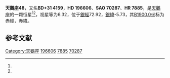 {{Starbox begin
| name = 天鵝座48
}}
{{Starbox observe
| epoch = [[J2000.0|J2000.0]]
| constell = [[天鵝座|天鵝座]]<ref name=SIMBAD>{{cite web
 | url=http://simbad.u-strasbg.fr/simbad/sim-id?Ident=HR+7885
 | title=Pulsating variable Star
 | publisher=Centre de Données astronomiques de Strasbourg
 | work=SIMBAD
 | accessdate=2012-07-13
 | archive-date=2019-05-21
 | archive-url=https://web.archive.org/web/20190521010845/http://simbad.u-strasbg.fr/simbad/sim-id?Ident=HR+7885
 }}</ref><ref name=DATA>{{cite web
 | url=http://vizier.u-strasbg.fr/viz-bin/VizieR-5?-out.add=.&-source=5050&-corr=PK=HR&-out.max=9999&HR=7885
 | title=VizieR Detailed Page
 | accessdate=2012-07-13
 | archive-date=2016-03-04
 | archive-url=https://web.archive.org/web/20160304232400/http://vizier.u-strasbg.fr/viz-bin/VizieR-5?-out.add=.&-source=5050&-corr=PK=HR&-out.max=9999&HR=7885
 | dead-url=no
 }}</ref>
| 星官 = 
| ra = {{RA|20|37|31.8}}<ref name=SIMBAD /><ref name=DATA />
| dec = {{DEC|+31|34|21}}<ref name=SIMBAD /><ref name=DATA />
| appmag_v = 6.32<ref name=SIMBAD /><ref name=DATA />
}}
{{Starbox character
| class = B8IIIn<ref name=SIMBAD /><ref name=DATA />
| b-v = -0.09<ref name=SIMBAD /><ref name=DATA />
| u-b = -0.4<ref name=SIMBAD /><ref name=DATA />
| r-i = <ref name=SIMBAD /><ref name=DATA />
| variable = 
}}
{{Starbox astrometry
| radial_v = -0.4
| prop_mo_ra = -19
| parallax = 
| p_error = 
}}
{{Starbox catalog
| names =BD+31 4159，[[SAO星表|SAO]] 70287，[[HD星表|HD]] 196606，[[HR星表|HR]] 7885}}
{{Starbox reference |Simbad=HR+7885}}
{{Starbox end}}

'''天鵝座48'''，又名'''BD+31 4159'''，'''HD 196606'''、'''SAO 70287'''、'''HR 7885'''，是[[天鵝座|天鵝座]]的一颗恒星<ref name=SIMBAD /><ref name=DATA />，视星等为6.32，位于[[銀道座標系|銀經]]72.92，[[銀道座標系|銀緯]]-5.73，其[[B1900.0|B1900.0]]坐标为赤經{{RA|20|33|27.8}}，赤緯{{DEC|+31|-5.73|23}}。

== 参考文献 ==
{{reflist}}

{{star-stub}}

{{天鵝座恒星}}
{{星官|天津|9|40}}
[[Category:天鵝座|Category:天鵝座]]
[[Category:HD和HDE天體|196606]]
[[Category:HR天體|7885]]
[[Category:SAO天體|70287]]